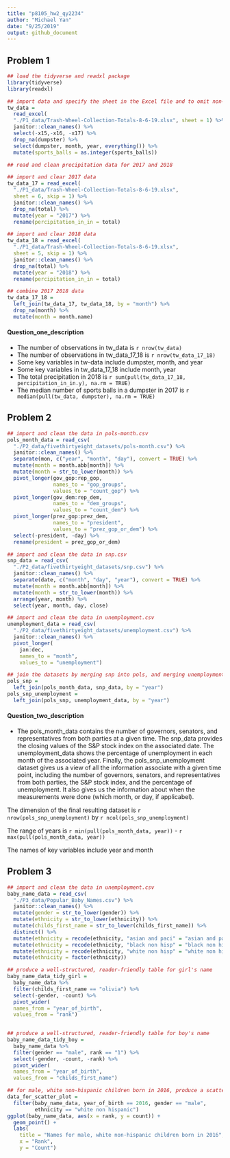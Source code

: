 ```yaml
---
title: "p8105_hw2_qy2234"
author: "Michael Yan"
date: "9/25/2019"
output: github_document
---
```


## Problem 1

```r
## load the tidyverse and readxl package
library(tidyverse)
library(readxl)

## import data and specify the sheet in the Excel file and to omit non-data entries
tw_data = 
  read_excel(
  "./P1_data/Trash-Wheel-Collection-Totals-8-6-19.xlsx", sheet = 1) %>%
  janitor::clean_names() %>% 
  select(-x15,-x16, -x17) %>% 
  drop_na(dumpster) %>%
  select(dumpster, month, year, everything()) %>% 
  mutate(sports_balls = as.integer(sports_balls))
```

```r
## read and clean precipitation data for 2017 and 2018

## import and clear 2017 data
tw_data_17 = read_excel(
  "./P1_data/Trash-Wheel-Collection-Totals-8-6-19.xlsx", 
  sheet = 6, skip = 1) %>%
  janitor::clean_names() %>% 
  drop_na(total) %>% 
  mutate(year = "2017") %>% 
  rename(percipitation_in_in = total)

## import and clear 2018 data
tw_data_18 = read_excel(
  "./P1_data/Trash-Wheel-Collection-Totals-8-6-19.xlsx", 
  sheet = 5, skip = 1) %>%
  janitor::clean_names() %>% 
  drop_na(total) %>% 
  mutate(year = "2018") %>% 
  rename(percipitation_in_in = total)

## combine 2017 2018 data
tw_data_17_18 = 
  left_join(tw_data_17, tw_data_18, by = "month") %>% 
  drop_na(month) %>%
  mutate(month = month.name)
```
#### Question_one_description
* The number of observations in tw_data is 
`r nrow(tw_data)`
* The number of observations in tw_data_17_18 is 
`r nrow(tw_data_17_18)`
* Some key variables in tw-data include 
dumpster, month, and year
* Some key variables in tw_data_17_18 include 
month, year
* The total precipitation in 2018 is 
`r sum(pull(tw_data_17_18, percipitation_in_in.y), na.rm = TRUE)`
* The median number of sports balls in a dumpster in 2017 is
`r median(pull(tw_data, dumpster), na.rm = TRUE)`


## Problem 2

```r
## import and clean the data in pols-month.csv
pols_month_data = read_csv(
  "./P2_data/fivethirtyeight_datasets/pols-month.csv") %>% 
  janitor::clean_names() %>% 
  separate(mon, c("year", "month", "day"), convert = TRUE) %>% 
  mutate(month = month.abb[month]) %>% 
  mutate(month = str_to_lower(month)) %>% 
  pivot_longer(gov_gop:rep_gop, 
               names_to = "gop_groups",
               values_to = "count_gop") %>% 
  pivot_longer(gov_dem:rep_dem, 
               names_to = "dem_groups",
               values_to = "count_dem") %>% 
  pivot_longer(prez_gop:prez_dem, 
               names_to = "president",
               values_to = "prez_gop_or_dem") %>% 
  select(-president, -day) %>% 
  rename(president = prez_gop_or_dem)
```

```r
## import and clean the data in snp.csv
snp_data = read_csv(
  "./P2_data/fivethirtyeight_datasets/snp.csv") %>% 
  janitor::clean_names() %>% 
  separate(date, c("month", "day", "year"), convert = TRUE) %>% 
  mutate(month = month.abb[month]) %>% 
  mutate(month = str_to_lower(month)) %>%
  arrange(year, month) %>% 
  select(year, month, day, close)
```

```r
## import and clean the data in unemployment.csv
unemployment_data = read_csv(
  "./P2_data/fivethirtyeight_datasets/unemployment.csv") %>%
  janitor::clean_names() %>% 
  pivot_longer(
    jan:dec,
    names_to = "month", 
    values_to = "unemployment") 
```

```r
## join the datasets by merging snp into pols, and merging unemployment into the result
pols_snp = 
  left_join(pols_month_data, snp_data, by = "year")
pols_snp_unemployment = 
  left_join(pols_snp, unemployment_data, by = "year")
```

#### Question_two_description
* The pols_month_data contains the number of governors, senators, and representatives 
from both parties at a given time. The snp_data provides the closing values of the 
S&P stock index on the associated date. The unemployment_data shows 
the percentage of unemployment in each month of the associated year. Finally, 
the pols_snp_unemployment dataset gives us a view of 
all the information associate with a given time point, 
including the number of governors, senators, and representatives 
from both parties, the S&P stock index, and the percentage of unemployment. 
It also gives us the information about when the measurements were done
(which month, or day, if applicabel).

The dimension of the final resulting dataset is 
`r nrow(pols_snp_unemployment)` by `r ncol(pols_snp_unemployment)`

The range of years is 
`r min(pull(pols_month_data, year))` - `r max(pull(pols_month_data, year))` 

The names of key variables include year and month


## Problem 3

```r
## import and clean the data in unemployment.csv
baby_name_data = read_csv(
  "./P3_data/Popular_Baby_Names.csv") %>%
  janitor::clean_names() %>% 
  mutate(gender = str_to_lower(gender)) %>% 
  mutate(ethnicity = str_to_lower(ethnicity)) %>% 
  mutate(childs_first_name = str_to_lower(childs_first_name)) %>% 
  distinct() %>% 
  mutate(ethnicity = recode(ethnicity, "asian and paci" = "asian and pacific islander")) %>%
  mutate(ethnicity = recode(ethnicity, "black non hisp" = "black non hispanic")) %>%
  mutate(ethnicity = recode(ethnicity, "white non hisp" = "white non hispanic")) %>%
  mutate(ethnicity = factor(ethnicity))
```

```r
## produce a well-structured, reader-friendly table for girl's name
baby_name_data_tidy_girl = 
  baby_name_data %>% 
  filter(childs_first_name == "olivia") %>% 
  select(-gender, -count) %>% 
  pivot_wider(
  names_from = "year_of_birth", 
  values_from = "rank") 
   

## produce a well-structured, reader-friendly table for boy's name
baby_name_data_tidy_boy = 
  baby_name_data %>% 
  filter(gender == "male", rank == "1") %>% 
  select(-gender, -count, -rank) %>% 
  pivot_wider(
  names_from = "year_of_birth", 
  values_from = "childs_first_name")
```

```r
## for male, white non-hispanic children born in 2016, produce a scatter plot
data_for_scatter_plot = 
  filter(baby_name_data, year_of_birth == 2016, gender == "male", 
         ethnicity == "white non hispanic")
ggplot(baby_name_data, aes(x = rank, y = count)) + 
  geom_point() + 
  labs(
    title = "Names for male, white non-hispanic children born in 2016",
    x = "Rank",
    y = "Count")
```








